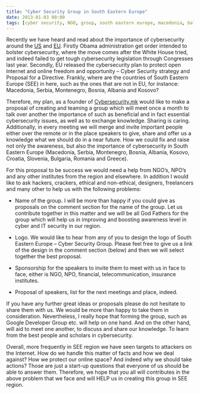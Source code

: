 ```yaml
---
title: "Cyber Security Group in South Eastern Europe"
date: 2013-01-03 00:00
tags: [cyber security, NGO, group, south eastern europe, macedonia, balkan]
---
```




Recently we have heard and read about the importance of cybersecurity
around the
[US](https://www.csmonitor.com/USA/Politics/2013/0213/Why-Obama-s-executive-order-on-cybersecurity-doesn-t-satisfy-most-experts)
and
[EU](https://ec.europa.eu/digital-agenda/en/news/eu-cybersecurity-plan-protect-open-internet-and-online-freedom-and-opportunity-cyber-security).
Firstly Obama administration get order intended to bolster
cybersecurity, where the move comes after the White House tried, and
indeed failed to get tough cybersecurity legislation through Congresses
last year. Secondly, EU released the cybersecurity plan to protect open
Internet and online freedom and opportunity – Cyber Security strategy
and Proposal for a Directive. Frankly, where are the countries of South
Eastern Europe (SEE) in here, such as the ones that are not in EU, for
instance: Macedonia, Serbia, Montenegro, Bosnia, Albania and Kosovo?



Therefore, my plan, as a founder of
[Cybersecurity.mk](https://cybersecurity.mk) would like to make a
proposal of creating and teaming a group which will meet once a month to
talk over another the importance of such as beneficial and in fact
essential cybersecurity issues, as well as to exchange knowledge.
Sharing is caring. Additionally, in every meeting we will merge and
invite important people either over the remote or in the place speakers
to give, share and offer us a knowledge what we should do in a near
future. How we could fix and raise not only the awareness, but also the
importance of cybersecurity in South Eastern Europe (Macedonia, Serbia,
Montenegro, Bosnia, Albania, Kosovo, Croatia, Slovenia, Bulgaria,
Romania and Greece).



For this proposal to be success we would need a help from NGO’s, NPO’s
and any other institutes from the region and elsewhere. In addition I
would like to ask hackers, crackers, ethical and non-ethical, designers,
freelancers and many other to help us with the following problems:

- Name of the group. I will be more than happy if you could give as
proposals on the comment section for the name of the group. Let us
contribute together in this matter and we will be all God Fathers for
the group which will help us in improving and boosting awareness level
in cyber and IT security in our region.

- Logo. We would like to hear from any of you to design the logo of
South Eastern Europe – Cyber Security Group. Please feel free to give us
a link of the design in the comment section (below) and then we will
select together the best proposal.

- Sponsorship for the speakers to invite them to meet with us in face to
face, either is NGO, NPO, financial, telecommunication, insurance
institutes.

- Proposal of speakers, list for the next meetings and place, indeed.



If you have any further great ideas or proposals please do not hesitate
to share them with us. We would be more than happy to take them in
consideration. Nevertheless, I really hope that forming the group, such
as Google Developer Group etc. will help on one hand. And on the other
hand, will aid to meet one another, to discuss and share our knowledge.
To learn from the best people and scholars in cybersecurity.



Overall, more frequently in SEE region we have seen targets to attackers
on the Internet. How do we handle this matter of facts and how we deal
against? How we protect our online space? And indeed why we should take
actions? Those are just a start-up questions that everyone of us should
be able to answer them. Therefore, we hope that you all will contributes
in the above problem that we face and will HELP us in creating this
group in SEE region.



